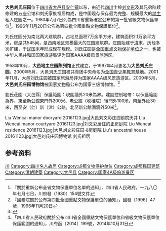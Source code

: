 {{msg:四川省文物保護單位
|名稱 = 大邑劉氏莊園
|編號 = 212
|圖片 = Liu's manor 20161123.jpg
|級別 = 104
|分類 = 
|時代 = 清、民國
|地点 = [[四川省|四川省]][[大邑縣|大邑縣]]
|坐標 =
|登錄 = 1996年11月20日
}}
{{msg:四川省文物保護單位
|名稱 = 大邑地主莊園（包括[[泥塑收租院|泥塑收租院]]）
|編號 = 123
|圖片 = 
|級別 = S1
|分類 = 
|時代 = 
|地点 = [[四川省|四川省]][[大邑縣|大邑縣]][[安仁鎮|安仁鎮]]
|坐標 =
|登錄 = 1980年7月7日
}}
'''大邑刘氏庄园'''位于[[四川省|四川省]][[大邑县|大邑县]][[安仁镇_(大邑)|安仁镇]]以东，由近代[[四川|四川]]士绅[[刘文彩|刘文彩]]及其兄弟陆续修建的五座公馆和刘氏家族祖居构成，是中国现存保存最为完整、规模最大的[[地主|地主]]私人庄园之一。1980年7月7日列為四川省重新確定公布的第一批省級文物保護單位<ref>『關於重新公布全省文物保護單位名單的通知』，四川省人民政府，一九八〇年七月七日，川府發（1980）154號文件</ref>。1996年11月20日公佈為第四批全國重點文物保護單位<ref>『國務院關於公布第四批全國重點文物保護單位的通知』，國發〔1996〕47號，1996年11月20日</ref>。

刘氏庄园分为南北两大建筑群，占地总面积7万余平方米，建筑面积2.1万余平方米，房屋共545间，是西南地区规模最大的庄园建筑群。庄园始建于[[清|清]]末，历经多次扩建，于[[中華民國|民国]]末年形成现在规模。刘氏庄园是[[全国重点文物保护单位|全国重点文物保护单位]]之一，也被中华人民共和国国家旅游局评为国家AAAA级风景旅游区。

1958年10月，'''大邑地主庄园陈列馆'''正式建立，于1997年4月更名为'''大邑刘氏庄园'''。2000年5月，大邑刘氏庄园被共青团中央命名为[[全国青少年教育基地|全国青少年教育基地]]。2001年11月，大邑刘氏庄园被国家旅游局评为国家AAAA级风景旅游区。2009年5月，'''大邑刘氏庄园博物馆'''被[[国家文物局|国家文物局]]公布为国家三级博物馆。<ref>{{cite web | title = 大邑刘氏庄园博物馆简介 | publisher = 成都文物网 | url = http://www.cccic.org.cn/about29.html | access-date = 2012-12-26 | archive-date = 2020-11-28 | archive-url = https://web.archive.org/web/20201128155954/http://www.cccic.org.cn/about29.html | dead-url = no }}</ref>

劉氏莊園（大邑縣）保護範圍：現圍牆外20米為界。建設控制地帶：以保護範圍為界，東至新公館東門外200米、老公館（收租院）後門外100米，南至外延30米，西至安（仁）新（津）公路，北至新公館圍牆外50米<ref>「四川省人民政府關於公布四川省全國重點文物保護單位和省級文物保護單位保護範圍的通知」，川府函〔2014〕199號，2014年10月31日</ref>。

<gallery>
Liu Wencai manor dooryard 20161123.jpg|大邑刘文彩庄园前院天井
Liu Wencai manor courtyard 20161123.jpg|刘文彩居住的正房庭院
Liu Wencai residence 20161123.jpg|大邑刘文彩庄园书房庭院
Liu's ancestral house 20161123.jpg|大邑刘氏庄园博物馆 刘氏祖居
</gallery>

== 参考资料 ==
{{reflist|2}}
{{Commons category|Liu's manor in Dayi}}
{{四川全国重点文物保护单位}}
{{中国20世纪建筑遗产}}
[[Category:国家三级博物馆|川]]
[[Category:四川名人故居|Category:四川名人故居]]
[[Category:成都文物保护单位|Category:成都文物保护单位]]
[[Category:成都民国建筑|Category:成都民国建筑]]
[[Category:清朝建築|Category:清朝建築]]
[[Category:大邑县|Category:大邑县]]
[[Category:国家4A级旅游景区|Category:国家4A级旅游景区]]